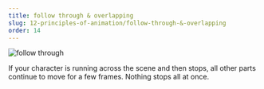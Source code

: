 ```yaml
---
title: follow through & overlapping
slug: 12-principles-of-animation/follow-through-&-overlapping
order: 14
---
```


<SlideTemplate title="follow through & overlapping" >

![follow through](/gif/overlapping.gif)

If your character is running across the scene and then stops, all other parts
continue to move for a few frames. Nothing stops all at once.

</SlideTemplate>
